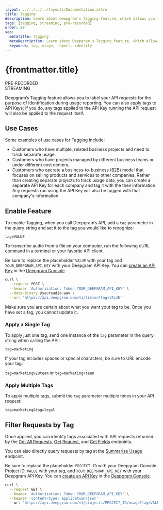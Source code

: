 ```yaml
---
layout: ../../../../layouts/Documentation.astro
title: Tagging
description: Learn about Deepgram's Tagging feature, which allows you to label your requests for the purpose of identification during usage reporting.
tags: [tagging, streaming, pre-recorded]
order: 28
seo:
  metaTitle: Tagging
  metaDescription: Learn about Deepgram's Tagging feature, which allows you to label your requests for the purpose of identification during usage reporting.
  keywords: tag, usage, report, identify
---
```


# {frontmatter.title}

<div class="badge">PRE-RECORDED</div>
<div class="badge">STREAMING</div>

Deepgram’s Tagging feature allows you to label your API requests for the purpose of identification during usage reporting. You can also apply tags to API Keys; if you do, any tags applied to the API Key running the API request will also be applied to the request itself.

## Use Cases

Some examples of use cases for Tagging include:

- Customers who have multiple, related business projects and need to track separate usage.
- Customers who have projects managed by different business teams or under different cost centers.
- Customers who operate a business-to-business (B2B) model that focuses on selling products and services to other companies. Rather than creating separate projects to track usage data, you can create a separate API Key for each company and tag it with the their information. Any requests run using the API Key will also be tagged with that company's information.

## Enable Feature

To enable Tagging, when you call Deepgram’s API, add a `tag` parameter in the query string and set it to the tag you would like to recognize:

`tag=VALUE`

To transcribe audio from a file on your computer, run the following cURL command in a terminal or your favorite API client.

<Alert type="info">

Be sure to replace the placeholder `VALUE` with your tag and `YOUR_DEEPGRAM_API_KEY` with your Deepgram API Key. You can [create an API Key](/documentation/getting-started/authentication/#create-an-api-key) in the [Deepgram Console](https://console.deepgram.com).

</Alert>

<CodeGroup title="curl">

<CodeBlock label="curl" active>

```bash
curl \
  --request POST \
  --header 'Authorization: Token YOUR_DEEPGRAM_API_KEY' \
  --data-binary @youraudio.wav \
  --url 'https://api.deepgram.com/v1/listen?tag=VALUE'
```

</CodeBlock>

</CodeGroup>

<Alert type="warning">

Make sure you are certain about what you want your tag to be. Once you have set a tag, you cannot update it.

</Alert>

### Apply a Single Tag

To apply just one tag, send one instance of the `tag` parameter in the query string when calling the API:

`tag=marketing`

If your tag includes spaces or special characters, be sure to URL encode your tag:

`tag=marketing%20team` or `tag=marketing+team`

### Apply Multiple Tags

To apply multiple tags, submit the `tag` parameter multiple times in your API request:

`tag=marketing&tag=legal`

## Filter Requests by Tag

Once applied, you can identify tags associated with API requests returned by the [Get All Requests](/api-reference/usage/#get-all-requests), [Get Request](/api-reference/usage/#get-request), and [Get Fields](/api-reference/usage/#get-fields) endpoints.

You can also directly query requests by tag at the [Summarize Usage](/api-reference/usage/#summarize-usage) endpoint.

<Alert type="info">

Be sure to replace the placeholder `PROJECT_ID` with your Deepgram Console Project ID, `VALUE` with your tag, and `YOUR_DEEPGRAM_API_KEY` with your Deepgram API Key. You can [create an API Key](/documentation/getting-started/authentication/#create-an-api-key) in the [Deepgram Console](https://console.deepgram.com).

</Alert>

<CodeGroup title="curl">

<CodeBlock label="curl" active>

```bash
curl \
  --request GET \
  --header 'Authorization: Token YOUR_DEEPGRAM_API_KEY' \
  --header 'content-type: application/json'
  --url 'https://api.deepgram.com/v1/projects/PROJECT_ID/usage?tag=VALUE'
```

</CodeBlock>

</CodeGroup>
